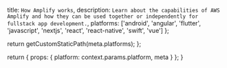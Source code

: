 
  title: `How Amplify works`,
  description: `Learn about the capabilities of AWS Amplify and how they can be used together or independently for fullstack app development.`,
  platforms: ['android', 'angular', 'flutter', 'javascript', 'nextjs', 'react', 'react-native', 'swift', 'vue']
};

  return getCustomStaticPath(meta.platforms);
};

  return {
    props: {
      platform: context.params.platform,
      meta
    }
  };
}
